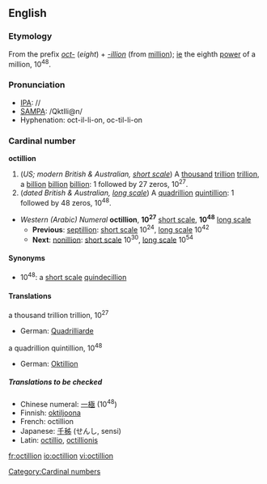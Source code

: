 ==English==

===Etymology===
From the prefix ''[[oct-]]'' (''eight'') + ''[[-illion]]'' (from [[million]]); [[ie]] the eighth [[power]] of a million, 10<sup>48</sup>.

===Pronunciation===
*[[IPA]]: //
*[[SAMPA]]: /QktIli@n/
*Hyphenation: oct-il-li-on, oc-til-li-on
*:{{Rhymes|ɪljən}}

===Cardinal number===
'''octillion'''

# (''US; modern British & Australian, [[w:Long and short scales|short scale]]'') A [[thousand]] [[trillion]] [[trillion]], a [[billion]] [[billion]] [[billion]]: 1 followed by 27 zeros, 10<sup>27</sup>.
# (''dated British & Australian, [[w:Long and short scales|long scale]]'') A [[quadrillion]] [[quintillion]]: 1 followed by 48 zeros, 10<sup>48</sup>.

*''Western (Arabic) Numeral'' '''octillion''', '''10<sup>27</sup>''' [[w:Long and short scales|short scale]], '''10<sup>48</sup>''' [[w:Long and short scales|long scale]]
**'''Previous''': [[septillion]]: [[w:Long and short scales|short scale]] 10<sup>24</sup>, [[w:Long and short scales|long scale]] 10<sup>42</sup>
**'''Next''': [[nonillion]]: [[w:Long and short scales|short scale]] 10<sup>30</sup>, [[w:Long and short scales|long scale]] 10<sup>54</sup>

====Synonyms====
*10<sup>48</sup>: a [[w:Long and short scales|short scale]] [[quindecillion]]

====Translations====
;a thousand trillion trillion, 10<sup>27</sup>
{{top}}
*German: [[Quadrilliarde]]
{{mid}}
{{bottom}}

;a quadrillion quintillion, 10<sup>48</sup>
{{top}}
*German: [[Oktillion]] {{f}}
{{mid}}
{{bottom}}

=====Translations to be checked=====
{{checktrans}}
*Chinese numeral: [[一]][[極]] (10<sup>48</sup>)
*Finnish: [[oktiljoona]]
*French: octillion {{f}}
*Japanese: [[千]][[秭]] (せんし, sensi)
*Latin: [[octillio]], [[octillionis]] {{f}}

[[Category:Cardinal numbers]]

[[fr:octillion]]
[[io:octillion]]
[[vi:octillion]]